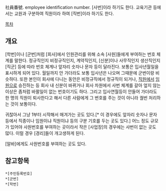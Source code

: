 社員番號. employee identification number. [사번]이라 하기도 한다. 교육기관 등에서는 교원과 구분하여 직원이라 하여 [직번]이라 하기도 한다.

[[목차]]
== 개요 ==
[학번]이나 [군번]처럼 [회사]에서 인원관리를 위해 소속 [사원]들에게 부여하는 번호 체계를 말한다. 정규직인지 비정규직인지, 계약직인지, [신분]이나 사무직인지 생산직인지 [직군] 등에 따라 번호 체계나 앞자리 숫자나 문자 등이 달라진다. 보통은 입사년월일을 표시하게 되어 있다. 월일까지 안 가더라도 보통 입사년은 나오며 그때문에 군번이랑 비슷하다. 또한 본인이 회사에 다니는 동안은 비정규직에서 정규직이 되거나, [[직원]]에서 [[임원]]으로 승진하는 등 회사 내 신분이 바뀌거나 회사 차원에서 사번 체계를 갈아 엎지 않는 이상은 좀처럼 바뀔일이 없는 번호이기도 하다. 그리고 입사연월등이 안들어 가더라도 한 명의 직원이 퇴사한다고 해서 다른 사람에게 그 번호를 주는 것이 아니라 궐번 처리하는 것이 보통이다.

귀찮아서 그냥 1부터 시작해서 매겨가는 곳도 있다.[* 이 경우에도 앞자리 숫자나 문자 등에서 직종이나 임원이냐 직원이냐 등의 구분 기호를 두는 곳도 있다.] 어느 정도 규모가 있어야 사원번호를 부여하는 곳이라서 작은 [사업장]의 경우에는 사번이 없는 곳도 많다. 이럴 경우 [경리]들이 개고생하게 된다.

[알바]에게도 사원번호를 부여하는 곳도 있다.
== 참고항목 ==
 *[주민등록번호]
 *[군번]
 *[학번]
